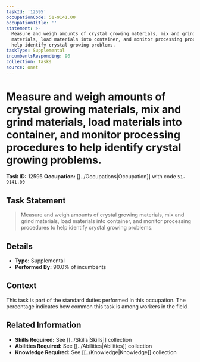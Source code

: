 ```yaml
---
taskId: '12595'
occupationCode: 51-9141.00
occupationTitle: ''
statement: >-
  Measure and weigh amounts of crystal growing materials, mix and grind
  materials, load materials into container, and monitor processing procedures to
  help identify crystal growing problems.
taskType: Supplemental
incumbentsResponding: 90
collection: Tasks
source: onet
---
```

# Measure and weigh amounts of crystal growing materials, mix and grind materials, load materials into container, and monitor processing procedures to help identify crystal growing problems.

**Task ID:** 12595
**Occupation:** [[../Occupations|Occupation]] with code `51-9141.00`

## Task Statement

> Measure and weigh amounts of crystal growing materials, mix and grind materials, load materials into container, and monitor processing procedures to help identify crystal growing problems.

## Details

- **Type:** Supplemental
- **Performed By:** 90.0% of incumbents

## Context

This task is part of the standard duties performed in this occupation. The percentage indicates how common this task is among workers in the field.

## Related Information

- **Skills Required:** See [[../Skills|Skills]] collection
- **Abilities Required:** See [[../Abilities|Abilities]] collection
- **Knowledge Required:** See [[../Knowledge|Knowledge]] collection
